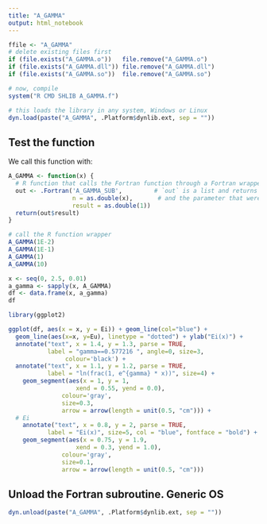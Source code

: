 ```yaml
---
title: "A_GAMMA"
output: html_notebook
---
```


```r
ffile <- "A_GAMMA"
# delete existing files first
if (file.exists("A_GAMMA.o"))   file.remove("A_GAMMA.o")
if (file.exists("A_GAMMA.dll")) file.remove("A_GAMMA.dll")
if (file.exists("A_GAMMA.so"))  file.remove("A_GAMMA.so")

# now, compile
system("R CMD SHLIB A_GAMMA.f")
```


```r
# this loads the library in any system, Windows or Linux
dyn.load(paste("A_GAMMA", .Platform$dynlib.ext, sep = ""))
```


## Test the function
We call this function with:
```r
A_GAMMA <- function(x) {
  # R function that calls the Fortran function through a Fortran wrapper.
  out <- .Fortran('A_GAMMA_SUB',         # `out` is a list and returns the result
                  n = as.double(x),       # and the parameter that were passed.
                  result = as.double(1))
  return(out$result)             
}

# call the R function wrapper
A_GAMMA(1E-2)
A_GAMMA(1E-1)
A_GAMMA(1)
A_GAMMA(10)
```

```r
x <- seq(0, 2.5, 0.01)
a_gamma <- sapply(x, A_GAMMA)
df <- data.frame(x, a_gamma)
df
```

```r
library(ggplot2)

ggplot(df, aes(x = x, y = Ei)) + geom_line(col="blue") + 
  geom_line(aes(x=x, y=Eu), linetype = "dotted") + ylab("Ei(x)") +
  annotate("text", x = 1.4, y = 1.3, parse = TRUE,
           label = "gamma==0.577216 ", angle=0, size=3, 
                colour='black') +
  annotate("text", x = 1.1, y = 1.2, parse = TRUE, 
           label = "ln(frac(1, e^{gamma} * x))", size=4) +
    geom_segment(aes(x = 1, y = 1, 
                   xend = 0.55, yend = 0.0), 
               colour='gray', 
               size=0.3,  
               arrow = arrow(length = unit(0.5, "cm"))) +
  # Ei
    annotate("text", x = 0.8, y = 2, parse = TRUE, 
           label = "Ei(x)", size=5, col = "blue", fontface = "bold") +
    geom_segment(aes(x = 0.75, y = 1.9, 
                   xend = 0.3, yend = 1.0), 
               colour='gray', 
               size=0.1,  
               arrow = arrow(length = unit(0.5, "cm")))
```


## Unload the Fortran subroutine. Generic OS
```r
dyn.unload(paste("A_GAMMA", .Platform$dynlib.ext, sep = ""))
```


